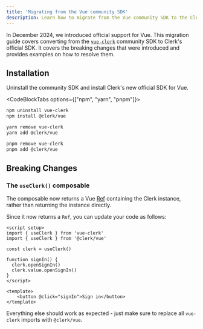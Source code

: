 ```yaml
---
title: 'Migrating from the Vue community SDK'
description: Learn how to migrate from the Vue community SDK to the Clerk Vue SDK.
---
```


In December 2024, we introduced official support for Vue. This migration guide covers converting from the [`vue-clerk`](https://vue-clerk.vercel.app) community SDK to Clerk's official SDK. It covers the breaking changes that were introduced and provides examples on how to resolve them.

## Installation

Uninstall the community SDK and install Clerk's new official SDK for Vue.

<CodeBlockTabs options={["npm", "yarn", "pnpm"]}>
  ```bash {{ filename: 'terminal' }}
  npm uninstall vue-clerk
  npm install @clerk/vue
  ```

  ```bash {{ filename: 'terminal' }}
  yarn remove vue-clerk
  yarn add @clerk/vue
  ```

  ```bash {{ filename: 'terminal' }}
  pnpm remove vue-clerk
  pnpm add @clerk/vue
  ```
</CodeBlockTabs>

## Breaking Changes

### The `useClerk()` composable

The composable now returns a Vue [Ref](https://vuejs.org/api/reactivity-core.html#ref) containing the Clerk instance, rather than returning the instance directly.

Since it now returns a `Ref`, you can update your code as follows:

```vue {{ del: [2, 9], ins: [3, [8, 9]] }}
<script setup>
import { useClerk } from 'vue-clerk'
import { useClerk } from '@clerk/vue'

const clerk = useClerk()

function signIn() {
  clerk.openSignIn()
  clerk.value.openSignIn()
}
</script>

<template>
    <button @click="signIn">Sign in</button>
</template>
```

Everything else should work as expected - just make sure to replace all `vue-clerk` imports with `@clerk/vue`.
